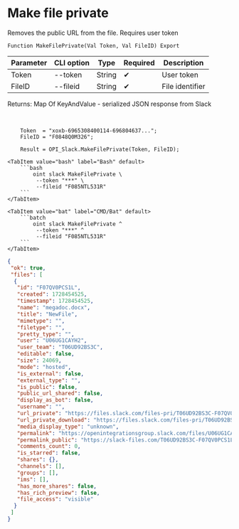 ﻿---
sidebar_position: 6
---


# Make file private
 Removes the public URL from the file. Requires user token



`Function MakeFilePrivate(Val Token, Val FileID) Export`

  | Parameter | CLI option | Type | Required | Description |
  |-|-|-|-|-|
  | Token | --token | String | &#x2714; | User token |
  | FileID | --fileid | String | &#x2714; | File identifier |

  
  Returns:  Map Of KeyAndValue - serialized JSON response from Slack

<br/>




```bsl title="1C:Enterprise/OneScript code example"
    Token  = "xoxb-6965308400114-696804637...";
    FileID = "F0848Q0M326";

    Result = OPI_Slack.MakeFilePrivate(Token, FileID);
```
 

 <Tabs>
  
    <TabItem value="bash" label="Bash" default>
        ```bash
            oint slack MakeFilePrivate \
             --token "***" \
             --fileid "F085NTL531R"
        ```
    </TabItem>
  
    <TabItem value="bat" label="CMD/Bat" default>
        ```batch
            oint slack MakeFilePrivate ^
             --token "***" ^
             --fileid "F085NTL531R"
        ```
    </TabItem>
</Tabs>


```json title="Result"
{
 "ok": true,
 "files": [
  {
   "id": "F07QV0PCS1L",
   "created": 1728454525,
   "timestamp": 1728454525,
   "name": "megadoc.docx",
   "title": "NewFile",
   "mimetype": "",
   "filetype": "",
   "pretty_type": "",
   "user": "U06UG1CAYH2",
   "user_team": "T06UD92BS3C",
   "editable": false,
   "size": 24069,
   "mode": "hosted",
   "is_external": false,
   "external_type": "",
   "is_public": false,
   "public_url_shared": false,
   "display_as_bot": false,
   "username": "",
   "url_private": "https://files.slack.com/files-pri/T06UD92BS3C-F07QV0PCS1L/megadoc.docx",
   "url_private_download": "https://files.slack.com/files-pri/T06UD92BS3C-F07QV0PCS1L/download/megadoc.docx",
   "media_display_type": "unknown",
   "permalink": "https://openintegrationsgroup.slack.com/files/U06UG1CAYH2/F07QV0PCS1L/megadoc.docx",
   "permalink_public": "https://slack-files.com/T06UD92BS3C-F07QV0PCS1L-dec85076a5",
   "comments_count": 0,
   "is_starred": false,
   "shares": {},
   "channels": [],
   "groups": [],
   "ims": [],
   "has_more_shares": false,
   "has_rich_preview": false,
   "file_access": "visible"
  }
 ]
}
```
